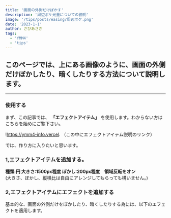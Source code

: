 ```yaml
---
title: '画面の外側だけぼかす'
description: '周辺ボケ光量についての説明'
image: '/tips/posts/easing/周辺ボケ.png'
date: '2023-1-1'
author: さびあさぎ
tags:
  - 'YMM4'
  - 'tips'
---
```


## このページでは、上にある画像のように、画面の外側だけぼかしたり、暗くしたりする方法について説明します。

---

### 使用する

まず、この記事では、 **「エフェクトアイテム」** を使用します。わからない方はこちらを始めにご覧下さい。

!https://ymm4-info.vercel.
（この中にエフェクトアイテム説明のリンク）

では、作り方に入りたいと思います。

### 1,エフェクトアイテムを追加する。

  **種類:円  大きさ:1500px程度  ぼかし:200px程度　領域反転をオン**  
 (大きさ、ぼかし、縦横比は自由にアレンジしてもらっても構いません。)

### 2,エフェクトアイテムにエフェクトを追加する

 基本的な、画面の外側だけをぼかしたり、暗くしたりする為には、以下のエフェクトを適用します。  